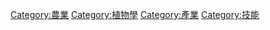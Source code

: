 {{catmore}}
{{Commonscat|Horticulture}}

[[Category:農業|Category:農業]]
[[Category:植物學|Category:植物學]]
[[Category:產業|Category:產業]]
[[Category:技能|Category:技能]]